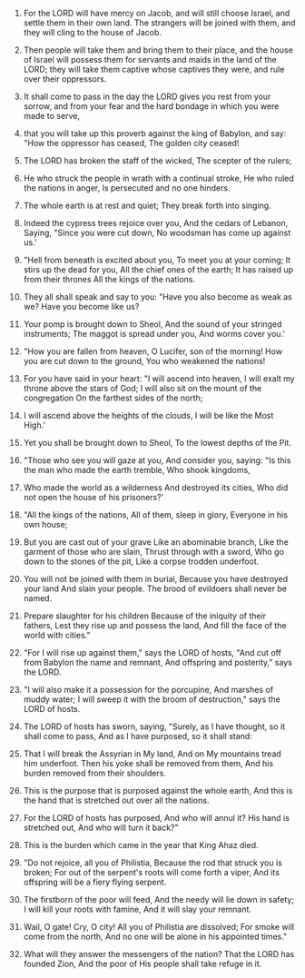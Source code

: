 
1. For the LORD will have mercy on Jacob, and will still choose Israel, and settle them in their own land. The strangers will be joined with them, and they will cling to the house of Jacob.

2. Then people will take them and bring them to their place, and the house of Israel will possess them for servants and maids in the land of the LORD; they will take them captive whose captives they were, and rule over their oppressors.

3. It shall come to pass in the day the LORD gives you rest from your sorrow, and from your fear and the hard bondage in which you were made to serve,

4. that you will take up this proverb against the king of Babylon, and say: "How the oppressor has ceased, The golden city ceased!

5. The LORD has broken the staff of the wicked, The scepter of the rulers;

6. He who struck the people in wrath with a continual stroke, He who ruled the nations in anger, Is persecuted and no one hinders.

7. The whole earth is at rest and quiet; They break forth into singing.

8. Indeed the cypress trees rejoice over you, And the cedars of Lebanon, Saying, "Since you were cut down, No woodsman has come up against us.'

9. "Hell from beneath is excited about you, To meet you at your coming; It stirs up the dead for you, All the chief ones of the earth; It has raised up from their thrones All the kings of the nations.

10. They all shall speak and say to you: "Have you also become as weak as we? Have you become like us?

11. Your pomp is brought down to Sheol, And the sound of your stringed instruments; The maggot is spread under you, And worms cover you.'

12. "How you are fallen from heaven, O Lucifer, son of the morning! How you are cut down to the ground, You who weakened the nations!

13. For you have said in your heart: "I will ascend into heaven, I will exalt my throne above the stars of God; I will also sit on the mount of the congregation On the farthest sides of the north;

14. I will ascend above the heights of the clouds, I will be like the Most High.'

15. Yet you shall be brought down to Sheol, To the lowest depths of the Pit.

16. "Those who see you will gaze at you, And consider you, saying: "Is this the man who made the earth tremble, Who shook kingdoms,

17. Who made the world as a wilderness And destroyed its cities, Who did not open the house of his prisoners?'

18. "All the kings of the nations, All of them, sleep in glory, Everyone in his own house;

19. But you are cast out of your grave Like an abominable branch, Like the garment of those who are slain, Thrust through with a sword, Who go down to the stones of the pit, Like a corpse trodden underfoot.

20. You will not be joined with them in burial, Because you have destroyed your land And slain your people. The brood of evildoers shall never be named.

21. Prepare slaughter for his children Because of the iniquity of their fathers, Lest they rise up and possess the land, And fill the face of the world with cities."

22. "For I will rise up against them," says the LORD of hosts, "And cut off from Babylon the name and remnant, And offspring and posterity," says the LORD.

23. "I will also make it a possession for the porcupine, And marshes of muddy water; I will sweep it with the broom of destruction," says the LORD of hosts.

24. The LORD of hosts has sworn, saying, "Surely, as I have thought, so it shall come to pass, And as I have purposed, so it shall stand:

25. That I will break the Assyrian in My land, And on My mountains tread him underfoot. Then his yoke shall be removed from them, And his burden removed from their shoulders.

26. This is the purpose that is purposed against the whole earth, And this is the hand that is stretched out over all the nations.

27. For the LORD of hosts has purposed, And who will annul it? His hand is stretched out, And who will turn it back?"

28. This is the burden which came in the year that King Ahaz died.

29. "Do not rejoice, all you of Philistia, Because the rod that struck you is broken; For out of the serpent's roots will come forth a viper, And its offspring will be a fiery flying serpent.

30. The firstborn of the poor will feed, And the needy will lie down in safety; I will kill your roots with famine, And it will slay your remnant.

31. Wail, O gate! Cry, O city! All you of Philistia are dissolved; For smoke will come from the north, And no one will be alone in his appointed times."

32. What will they answer the messengers of the nation? That the LORD has founded Zion, And the poor of His people shall take refuge in it.


